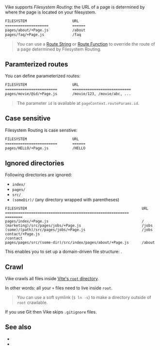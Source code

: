 
Vike supports *Filesystem Routing*: the URL of a page is determined by where the page is located on your filesystem.

```bash
FILESYSTEM                     URL
====================           ======
pages/about/+Page.js           /about
pages/faq/+Page.js             /faq
```

> You can use a [Route String](/route-string) or [Route Function](route-function) to override the route of a page determined by Filesystem Routing.


## Paramterized routes

You can define parameterized routes:

```bash
FILESYSTEM                     URL
========================       ===========================
pages/movie/@id/+Page.js       /movie/123, /movie/abc, ...
```

> The parameter `id` is available at <Link href="/pageContext">`pageContext.routeParams.id`</Link>.


## Case sensitive

Filesystem Routing is case senstive:

```bash
FILESYSTEM                     URL
========================       ======
pages/HELLO/+Page.js           /HELLO
```

## Ignored directories

Following directories are ignored:
 - `index/`
 - `pages/`
 - `src/`
 - `(someDir)/` (any directory wrapped with parentheses)

```
FILESYSTEM                                                     URL
=========================================================      ========
pages/index/+Page.js                                           /
(marketing)/src/pages/jobs/+Page.js                            /jobs
(some)/(path)/src/pages/jobs/+Page.js                          /jobs
contact/+Page.js                                               /contact
pages/pages/src/(some-dir)/src/index/pages/about/+Page.js      /about
```

This enables you to set up a domain-driven file structure: <Link href='/file-structure#domain-driven' />.


## Crawl

Vike crawls all files inside [Vite's `root` directory](https://vitejs.dev/config/shared-options.html#root).

In other words: all your <Link href="/config#files">`+` files</Link> need to live inside `root`.

> You can use a soft symlink (`$ ln -s`) to make a directory outside of `root` crawlable.

If you use Git then Vike skips `.gitignore` files.


## See also

 - <Link href="/routing" />
 - <Link href="/file-structure" />
